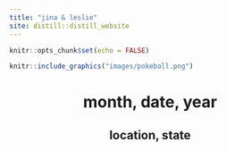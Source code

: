 ```yaml
---
title: "jina & leslie"
site: distill::distill_website
---
```


```r
knitr::opts_chunk$set(echo = FALSE)
```

```r
knitr::include_graphics("images/pokeball.png")
```
<center>
# month, date, year
## location, state
</center>